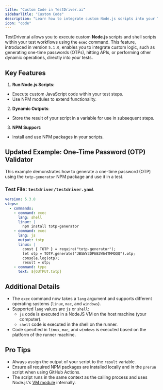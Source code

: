 ```yaml
---
title: "Custom Code in TestDriver.ai"
sidebarTitle: "Custom Code"
description: "Learn how to integrate custom Node.js scripts into your TestDriver.ai workflows for dynamic testing."
icon: "code"
---
```


TestDriver.ai allows you to execute custom **Node.js** scripts and shell scripts within your test workflows using the `exec` command. This feature, introduced in version `5.1.0`, enables you to integrate custom logic, such as generating one-time passwords (OTPs), hitting APIs, or performing other dynamic operations, directly into your tests.

## Key Features

1. **Run Node.js Scripts**:
  - Execute custom JavaScript code within your test steps.
  - Use NPM modules to extend functionality.

2. **Dynamic Outputs**:
  - Store the result of your script in a variable for use in subsequent steps.

3. **NPM Support**:
  - Install and use NPM packages in your scripts.

## Updated Example: One-Time Password (OTP) Validator

This example demonstrates how to generate a one-time password (OTP) using the `totp-generator` NPM package and use it in a test.

### Test File: `testdriver/testdriver.yaml`

```yaml
version: 5.3.8
steps:
  - commands:
    - command: exec
      lang: shell
      linux: |
        npm install totp-generator
    - command: exec
      lang: js
      output: totp
      linux: |
        const { TOTP } = require("totp-generator");
        let otp = TOTP.generate("JBSWY3DPEB3W64TMMQQQ").otp;
        console.log(otp);
        result = otp;
    - command: type
      text: ${OUTPUT.totp}
```

## Additional Details

- The `exec` command now takes a `lang` argument and supports different operating systems (`linux`, `mac`, and `windows`).
- Supported `lang` values are `js` or `shell`:
  - `js` code is executed in a NodeJS VM on the host machine (your computer).
  - `shell` code is executed in the shell on the runner.
- Code specified in `linux`, `mac`, and `windows` is executed based on the platform of the runner machine.

## Pro Tips

- Always assign the output of your script to the `result` variable.
- Ensure all required NPM packages are installed locally and in the `prerun` script when using GitHub Actions.
- The script runs in the same context as the calling process and uses Node.js's [VM module](https://nodejs.org/api/vm.html) internally.
